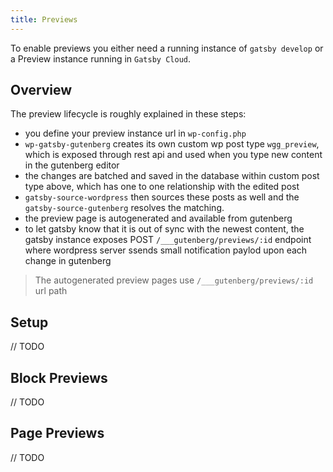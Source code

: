 ```yaml
---
title: Previews
---
```


To enable previews you either need a running instance of `gatsby develop` or a Preview instance running in `Gatsby Cloud`.

## Overview

The preview lifecycle is roughly explained in these steps:

- you define your preview instance url in `wp-config.php`
- `wp-gatsby-gutenberg` creates its own custom wp post type `wgg_preview`, which is exposed through rest api and used when you type new content in the gutenberg editor
- the changes are batched and saved in the database within custom post type above, which has one to one relationship with the edited post
- `gatsby-source-wordpress` then sources these posts as well and the `gatsby-source-gutenberg` resolves the matching.
- the preview page is autogenerated and available from gutenberg
- to let gatsby know that it is out of sync with the newest content, the gatsby instance exposes POST `/___gutenberg/previews/:id` endpoint where wordpress server ssends small notification paylod upon each change in gutenberg

> The autogenerated preview pages use `/___gutenberg/previews/:id` url path

## Setup

// TODO

## Block Previews

// TODO

## Page Previews

// TODO
